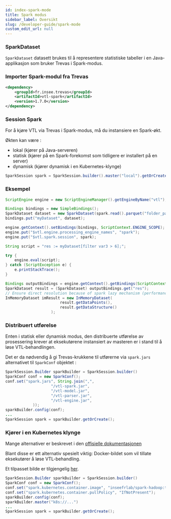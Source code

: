 ```yaml
---
id: index-spark-mode
title: Spark modus
sidebar_label: Oversikt
slug: /developer-guide/spark-mode
custom_edit_url: null
---
```


### SparkDataset

`SparkDataset` datasett brukes til å representere statistiske tabeller i en Java-applikasjon som bruker Trevas i Spark-modus.

### Importer Spark-modul fra Trevas

```xml
<dependency>
    <groupId>fr.insee.trevas</groupId>
    <artifactId>vtl-spark</artifactId>
    <version>1.7.0</version>
</dependency>
```

### Session Spark

For å kjøre VTL via Trevas i Spark-modus, må du instansiere en Spark-økt.

Økten kan være :

- lokal (kjører på Java-serveren)
- statisk (kjører på en Spark-forekomst som tidligere er installert på en server)
- dynamisk (kjører dynamisk i en Kubernetes-klynge)

```java
SparkSession spark = SparkSession.builder().master("local").getOrCreate();
```

### Eksempel

```java
ScriptEngine engine = new ScriptEngineManager().getEngineByName("vtl");

Bindings bindings = new SimpleBindings();
SparkDataset dataset = new SparkDataset(spark.read().parquet("folder_path"));
bindings.put("myDataset", dataset);

engine.getContext().setBindings(bindings, ScriptContext.ENGINE_SCOPE);
engine.put("$vtl.engine.processing_engine_names", "spark");
engine.put("$vtl.spark.session", spark);

String script = "res := myDataset[filter var3 > 6];";

try {
    engine.eval(script);
} catch (ScriptException e) {
    e.printStackTrace();
}

Bindings outputBindings = engine.getContext().getBindings(ScriptContext.ENGINE_SCOPE);
SparkDataset result = (SparkDataset) outputBindings.get("res");
// Ensure direct resolution because of spark lazy mechanism (performance warning!)
InMemoryDataset imResult = new InMemoryDataset(
                        result.getDataPoints(),
                        result.getDataStructure()
                    );
```

### Distribuert utførelse

Enten i statisk eller dynamisk modus, den distribuerte utførelse av prosessering krever at eksekutørene instansiert av masteren er i stand til å løse VTL-behandlingen.

Det er da nødvendig å gi Trevas-krukkene til utførerne via `spark.jars` alternativet til `SparkConf` objektet :

```java
SparkSession.Builder sparkBuilder = SparkSession.builder()
SparkConf conf = new SparkConf();
conf.set("spark.jars", String.join(",",
                    "/vtl-spark.jar",
                    "/vtl-model.jar",
                    "/vtl-parser.jar",
                    "/vtl-engine.jar",
            ));
sparkBuilder.config(conf);
...
SparkSession spark = sparkBuilder.getOrCreate();
```

### Kjører i en Kubernetes klynge

Mange alternativer er beskrevet i den [offisielle dokumentasjonen](https://spark.apache.org/docs/latest/running-on-kubernetes.html#docker-images)

Blant disse er ett alternativ spesielt viktig: Docker-bildet som vil tillate eksekutører å løse VTL-behandling.

Et tilpasset bilde er tilgjengelig [her](https://github.com/InseeFrLab/Trevas-Spark-Hadoop).

```java
SparkSession.Builder sparkBuilder = SparkSession.builder()
SparkConf conf = new SparkConf();
conf.set("spark.kubernetes.container.image", "inseefrlab/spark-hadoop:trevas-0.4.7-spark-3.2.1-hadoop-3.3.1-postgresql-42.3.3-postgis-2021.1.0");
conf.set("spark.kubernetes.container.pullPolicy", "IfNotPresent");
sparkBuilder.config(conf);
sparkBuilder.master("k8s://...")
...
SparkSession spark = sparkBuilder.getOrCreate();
```
